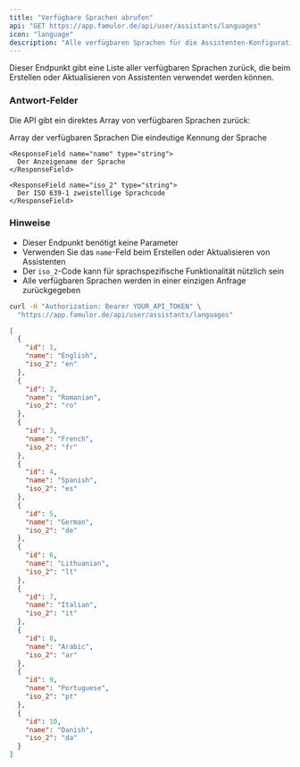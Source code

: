 ```yaml
---
title: "Verfügbare Sprachen abrufen"
api: "GET https://app.famulor.de/api/user/assistants/languages"
icon: "language"
description: "Alle verfügbaren Sprachen für die Assistenten-Konfiguration abrufen"
---
```


Dieser Endpunkt gibt eine Liste aller verfügbaren Sprachen zurück, die beim Erstellen oder Aktualisieren von Assistenten verwendet werden können.

### Antwort-Felder

Die API gibt ein direktes Array von verfügbaren Sprachen zurück:

<ResponseField name="array" type="array">
  Array der verfügbaren Sprachen

  <Expandable title="Sprachen-Eigenschaften">
    <ResponseField name="id" type="integer">
      Die eindeutige Kennung der Sprache
    </ResponseField>

    <ResponseField name="name" type="string">
      Der Anzeigename der Sprache
    </ResponseField>

    <ResponseField name="iso_2" type="string">
      Der ISO 639-1 zweistellige Sprachcode
    </ResponseField>
  </Expandable>
</ResponseField>

### Hinweise

- Dieser Endpunkt benötigt keine Parameter
- Verwenden Sie das `name`-Feld beim Erstellen oder Aktualisieren von Assistenten
- Der `iso_2`-Code kann für sprachspezifische Funktionalität nützlich sein
- Alle verfügbaren Sprachen werden in einer einzigen Anfrage zurückgegeben

<RequestExample>

```bash Verfügbare Sprachen abrufen
curl -H "Authorization: Bearer YOUR_API_TOKEN" \
  "https://app.famulor.de/api/user/assistants/languages"
```

</RequestExample>

<ResponseExample>

```json 200 Response
[
  {
    "id": 1,
    "name": "English",
    "iso_2": "en"
  },
  {
    "id": 2,
    "name": "Romanian",
    "iso_2": "ro"
  },
  {
    "id": 3,
    "name": "French",
    "iso_2": "fr"
  },
  {
    "id": 4,
    "name": "Spanish",
    "iso_2": "es"
  },
  {
    "id": 5,
    "name": "German",
    "iso_2": "de"
  },
  {
    "id": 6,
    "name": "Lithuanian",
    "iso_2": "lt"
  },
  {
    "id": 7,
    "name": "Italian",
    "iso_2": "it"
  },
  {
    "id": 8,
    "name": "Arabic",
    "iso_2": "ar"
  },
  {
    "id": 9,
    "name": "Portuguese",
    "iso_2": "pt"
  },
  {
    "id": 10,
    "name": "Danish",
    "iso_2": "da"
  }
]
```

</ResponseExample>

